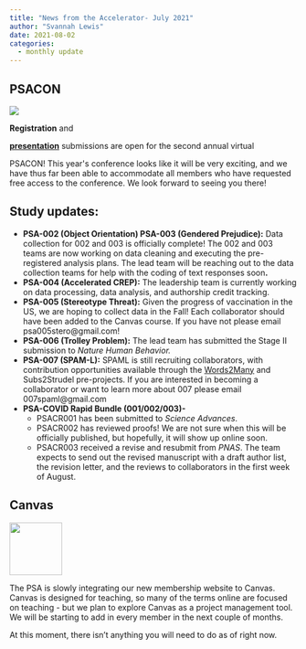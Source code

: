 ```yaml
---
title: "News from the Accelerator- July 2021"
author: "Svannah Lewis"
date: 2021-08-02
categories:
  - monthly update
---
```


## **PSACON**

::: wp-block-image
![](images/opt3-150x150.png?crop=1){.wp-image-2583}
:::

**Registration** and

**[presentation](https://psysciacc.org/psa-conference-2021-call-for-presenters/)**
submissions are open for the second annual virtual

PSACON! This year\'s conference looks like it will be very exciting, and
we have thus far been able to accommodate all members who have requested
free access to the conference. We look forward to seeing you there! 

## **Study updates:**

-   **PSA-002 (Object Orientation) PSA-003 (Gendered Prejudice):** Data
    collection for 002 and 003 is officially complete! The 002 and 003
    teams are now working on data cleaning and executing the
    pre-registered analysis plans. The lead team will be reaching out to
    the data collection teams for help with the coding of text responses
    soon**.**
-   **PSA-004 (Accelerated CREP):** The leadership team is currently
    working on data processing, data analysis, and authorship credit
    tracking.
-   **PSA-005 (Stereotype Threat):** Given the progress of vaccination
    in the US, we are hoping to collect data in the Fall! Each
    collaborator should have been added to the Canvas course. If you
    have not please email
    psa005stero@gmail.com!
-   **PSA-006 (Trolley Problem):** The lead team has submitted the Stage
    II submission to *Nature Human Behavior.*
-   **PSA-007 (SPAM-L):** SPAML is still recruiting collaborators, with
    contribution opportunities available through the
    [Words2Many](https://docs.google.com/document/d/1VKR-7csBlL-lGOTbRTnlmaYkqi8bj2FhYtvbzEN25Wk/edit?usp=sharing)
    and
    Subs2Strudel pre-projects. If you are interested in becoming a
    collaborator or want to learn more about 007 please email
    007spaml@gmail.com
-   **PSA-COVID Rapid Bundle (001/002/003)-** 
    -   PSACR001 has been submitted to *Science Advances*.
    -   PSACR002 has reviewed proofs! We are not sure when this will be
        officially published, but hopefully, it will show up online
        soon.
    -   PSACR003 received a revise and resubmit from *PNAS*. The team
        expects to send out the revised manuscript with a draft author
        list, the revision letter, and the reviews to collaborators in
        the first week of August.

## **Canvas**

::: wp-block-image
![](images/Camvas.png){.wp-image-2581
width="92" height="92"}
:::

The PSA is slowly integrating our new membership website to Canvas.
Canvas is designed for teaching, so many of the terms online are focused
on teaching - but we plan to explore Canvas as a project management
tool. We will be starting to add in every member in the next couple of
months.

At this moment, there isn't anything you will need to do as of right
now.

